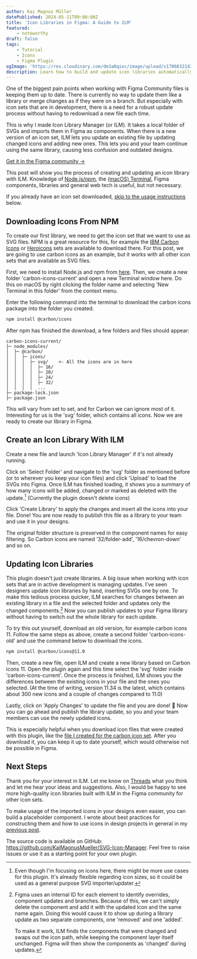 ```yaml
---
author: Kai Magnus Müller
datePublished: 2024-05-11T09:00:00Z
title: 'Icon Libraries in Figma: A Guide to ILM'
featured:
    - noteworthy
draft: false
tags:
    - Tutorial
    - Icons
    - Figma Plugin
ogImage: 'https://res.cloudinary.com/dm3a0qioc/image/upload/v1706632142/Icon%20Library%20Plugin/ism-og-image_dqlgqt.jpg'
description: Learn how to build and update icon libraries automatically with Icon Library Manager. Use this Figma plugin to import SVGs and turn them into components. Update icons and share them with your team hassle free.
---
```



One of the biggest pain points when working with Figma Community files is keeping them up to date. There is currently no way to update them like a library or merge changes as if they were on a branch. But especially with icon sets that are in development, there is a need for a robust update process without having to redownload a new file each time.

This is why I made Icon Library Manager (or ILM). It takes a local folder of SVGs and imports them in Figma as components. When there is a new version of an icon set, ILM lets you update an existing file by updating changed icons and adding new ones. This lets you and your team continue using the same library, causing less confusion and outdated designs.

[Get it in the Figma community &rarr;](https://www.figma.com/community/plugin/1289313190495880345)

<Figure
    alt="A quick demo on how to create and update icon libraries with ILM."
    src="video/icon-library-manager/240511-ilm-demo.mp4"
    type="video"
    subtitleFileSrc="/subtitles/240511-ilm-demo.vtt"
    aspectRatio="16/9"
    fullWidth></Figure>

This post will show you the process of creating and updating an icon library with ILM. Knowledge of [Node.js/npm](https://nodejs.org/en), the [(macOS) Terminal](https://support.apple.com/de-de/guide/terminal/welcome/mac), Figma components, libraries and general web tech is useful, but not necessary.

If you already have an icon set downloaded, [skip to the usage instructions](#create-an-icon-library-with-ilm) below.

## Downloading Icons From NPM

To create our first library, we need to get the icon set that we want to use as SVG files. NPM is a great resource for this, for example the [IBM Carbon Icons](https://www.npmjs.com/package/@carbon/icons) or [Heroicons](https://www.npmjs.com/package/heroicons) sets are available to download there. For this post, we are going to use carbon icons as an example, but it works with all other icon sets that are available as SVG files.

First, we need to install Node.js and npm from [here](https://nodejs.org/en). Then, we create a new folder 'carbon-icons-current' and open a new Terminal window here. Do this on macOS by right clicking the folder name and selecting 'New Terminal in this folder' from the context menu.

Enter the following command into the terminal to download the carbon icons package into the folder you created.

```zsh
npm install @carbon/icons
```

After npm has finished the download, a few folders and files should appear:

```
carbon-icons-current/
├─ node_modules/
│  ├─ @carbon/
│  │  ├─ icons/
│  │  │  ├─ svg/    <- All the icons are in here
│  │  │  │  ├─ 16/
│  │  │  │  ├─ 20/
│  │  │  │  ├─ 24/
│  │  │  │  ├─ 32/
│  │  │  │  ...
├─ package-lock.json
├─ package.json

```

This will vary from set to set, and for Carbon we can ignore most of it. Interesting for us is the 'svg' folder, which contains all icons. Now we are ready to create our library in Figma.

## Create an Icon Library With ILM

Create a new file and launch 'Icon Library Manager' if it's not already running.

<Figure
    alt="Create a new library by importing a folder with SVG files."
    src="https://res.cloudinary.com/dm3a0qioc/image/upload/v1707907156/Icon%20Library%20Plugin/ilm-figma-empty-file-screenshot-2_yosmza.jpg"
    aspectRatio="16:9"
    width="5120"
    height="2880"></Figure>

Click on 'Select Folder' and navigate to the 'svg' folder as mentioned before (or to wherever you keep your icon files) and click 'Upload' to load the SVGs into Figma. Once ILM has finished loading, it shows you a summary of how many icons will be added, changed or marked as deleted with the update.[^1] (Currently the plugin doesn't delete icons)

Click 'Create Library' to apply the changes and insert all the icons into your file. Done! You are now ready to publish this file as a library to your team and use it in your designs.

The original folder structure is preserved in the component names for easy filtering. So Carbon icons are named '32/folder-add', '16/chevron-down' and so on.

<Figure
    alt="ILM highlights added, changed and removed icons before applying an update."
    src="https://res.cloudinary.com/dm3a0qioc/image/upload/v1707906821/Icon%20Library%20Plugin/ilm-changes_avkj1i.jpg"
    width="3148"
    height="1858"></Figure>

## Updating Icon Libraries

This plugin doesn't just create libraries. A big issue when working with icon sets that are in active development is managing updates. I've seen designers update icon libraries by hand, inserting SVGs one by one. To make this tedious process quicker, ILM searches for changes between an existing library in a file and the selected folder and updates only the changed components.[^3] Now you can publish updates to your Figma library without having to switch out the whole library for each update.

To try this out yourself, download an old version, for example carbon icons 11. Follow the same steps as above, create a second folder 'carbon-icons-old' and use the command below to download the icons.

```zsh
npm install @carbon/icons@11.0
```

Then, create a new file, open ILM and create a new library based on Carbon icons 11. Open the plugin again and this time select the 'svg' folder inside 'carbon-icons-current'. Once the process is finished, ILM shows you the differences between the existing icons in your file and the ones you selected. (At the time of writing, version 11.34 is the latest, which contains about 300 new icons and a couple of changes compared to 11.0)

Lastly, click on 'Apply Changes' to update the file and you are done! 🎉 Now you can go ahead and publish the library update, so you and your team members can use the newly updated icons.

This is especially helpful when you download icon files that were created with this plugin, like the [file I created for the carbon icon set](https://www.figma.com/community/file/1141743458996921050). After you download it, you can keep it up to date yourself, which would otherwise not be possible in Figma.

<Figure
    alt=""
    src="https://res.cloudinary.com/dm3a0qioc/image/upload/v1707906029/Icon%20Library%20Plugin/ilm-summary-2_c3h8i4.jpg"
    width="1920"
    height="1080"></Figure>

## Next Steps

Thank you for your interest in ILM. Let me know on [Threads](https://www.threads.net/@ofcoursekai) what you think and let me hear your ideas and suggestions. Also, I would be happy to see more high-quality icon libraries built with ILM in the Figma community for other icon sets.

To make usage of the imported icons in your designs even easier, you can build a placeholder component. I wrote about best practices for constructing them and how to use icons in design projects in general in my [previous post](/articles/create-robust-figma-icon-components).

The source code is available on GitHub: https://github.com/KaiMagnusMueller/SVG-Icon-Manager. Feel free to raise issues or use it as a starting point for your own plugin.

[^1]: Even though I'm focusing on icons here, there might be more use cases for this plugin. It's already flexible regarding icon sizes, so it could be used as a general purpose SVG importer/updater.

[^2]: Using icons in designs directly is a bad idea. As I explained [in my previous post](/articles/create-robust-figma-icon-components), overrides are not carried over if the number of layers increases while swapping an icon. This can be prevented by using a placeholder component.

[^3]:
    Figma uses an internal ID for each element to identify overrides, component updates and branches. Because of this, we can't simply delete the component and add it with the updated icon and the same name again. Doing this would cause it to show up during a library update as two separate components, one 'removed' and one 'added'.

    To make it work, ILM finds the components that were changed and swaps out the icon path, while keeping the component layer itself unchanged. Figma will then show the components as 'changed' during updates.
